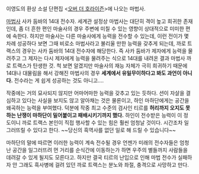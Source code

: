 이영도의 환상 소설 단편집 <[[오버 더 호라이즌]]>에 나오는 마법사.

[[마법사]] 사카 둠바의 14대 전수자.
세계관 설정상 마법사는 대단히 격이 높고 희귀한 존재인데, 좀 더 흔한 편인 마술사의 경우 주변에 미칠 수 있는 영향이 상대적으로 미미한 편에 속한다. 하지만 마술사는 다른 마술사에게 능력을 전수할 수 있는데, 이런 전이가 몇 차례 성공하다 보면 그때 비로소 마법사라고 불리울 만한 능력을 갖추게 되는데, 까로 트랙스의 경우는 사카 둠바의 14대 전수자에 해당한다. 즉 사카 둠바가 제자에게 능력을 물려주고 그 제자는 다시 제자에게 능력을 물려주는 식으로 14대를 내려온 결과 마법사 까로 트랙스가 탄생한 것. 척 보면 알겠지만 마술사의 재능 자체가 극히 희귀하기 때문에 14대나 대물림을 해서 강해진 마법사의 경우 '''세계에서 유일무이하다고 봐도 과언이 아니다.''' 전수라는 게 쉽게 성공하는 것도 아니고.... 

작중에는 거의 묘사되지 않지만 어마어마한 능력을 갖추고 있는 듯하다. 션이 자살을 결심하고 있다는 사실을 보지도 않고 알아채는 것은 물론이고, 하인 마하단에게는 공간을 왜곡하는 능력을 부여했다. 덕분에 작중 최고 수준의 검사인 티르를 '''허리까지 오지도 못하는 난쟁이 마하단이 밀어붙이고 패배시키기까지 했다.''' 하인이 전수받은 능력이 이 정도이니 까로 트랙스 본인이 직접 행사할 수 있는 힘은 훨씬 엄청날 것이다. 시간조차 일그러뜨릴 수 있다고 한다. ~~당신의 흑역사를 없던 일로 해 드릴 수 있습니다~~

마하단의 말에 따르면 이러한 능력이 계속 전수될 경우 언젠가 미래의 전수자들은 엄청난 공간을 일그러뜨려 먼 거리를 순식간에 이동하는가 하면 우주의 별들까지 사람들을 데려갈 수 있게 될지도 모른다고. 하지만 결국 티르의 난입으로 인해 마법 전수가 실패하자 안 그래도 흑사병에 걸려 있던 까로 트랙스는 분노와 좌절, 충격으로 사망하고 만다. 

